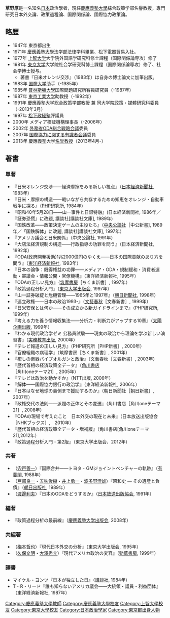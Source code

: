 {{rough translation}}
'''草野厚'''{{BD|1947年|6月10日||}}是一名知名[[日本|日本]]政治學者，現任[[慶應義塾大學|慶應義塾大學]]綜合政策学部名譽教授，專門研究日本外交論、政策過程論、国際関係論、國際協力政策論。
==略歴==
*1947年 東京都出生
*1971年 [[慶應義塾大學|慶應義塾大學]]法学部法律学科畢業、松下電器貿易入社。
*1977年 [[上智大学|上智大学]]大学院外国語学研究科修士課程（国際関係論専攻）修了
*1981年 [[東京大学|東京大学]]大学院社会学研究科博士課程（国際関係論専攻）修了、社会学博士授与。
**著書『日米オレンジ交渉』（1983年）は自身の博士論文に加筆出版。
*1983年 [[国際大学|国際大学]]助手（-1985年）
*1985年 [[普林斯頓大學|普林斯頓大學]]国際問題研究所客員研究員（-1987年）
*1987年 [[東京工業大学|東京工業大学]]助教授（-1992年）
*1991年 慶應義塾大学総合政策学部教授 兼 同大学院政策・媒體研究科委員（-2013年3月）
*1997年 [[松下政経塾|松下政経塾]]評議員
*2000年 メディア検証機構理事長（-2006年）
*2002年 [[日本外務省|外務省]][[ODA総合戦略会議|ODA総合戦略会議]]委員
*2007年 [[国際協力に関する有識者会議|国際協力に関する有識者会議]]委員
*2013年 慶應義塾大学[[名誉教授|名誉教授]]（2013年4月-）

==著書==
===單著===
*『日米オレンジ交渉――経済摩擦をみる新しい視点』（[[日本経済新聞社|日本経済新聞社]], 1983年）
*『日米・摩擦の構造――戦いながら共存するための知恵をオレンジ・自動車戦争に探る』（[[PHP研究所|PHP研究所]], 1984年） 
*『昭和40年5月28日――山一事件と日銀特融』(日本経済新聞社, 1986年／『証券恐慌』に改題, 講談社[講談社文庫], 1989年)
*『国鉄改革――政策決定ゲームの主役たち』（[[中央公論社|中央公論社]]［中公新書], 1989年／「国鉄解体」に改題, 講談社[講談社文庫], 1997年）
*『アメリカ議会と日米関係』（中央公論社, 1991年）
*『大店法経済規制の構造――行政指導の功罪を問う』（日本経済新聞社, 1992年）
*『ODA(政府開発援助)1兆2000億円のゆくえ――日本の国際貢献のあり方を問う』（[[東洋経済新報社|東洋経済新報社]], 1993年）
*『日本の論争：既得権益の功罪――メディア・ODA・規制緩和・消費者運動・審議会・情報公開・官僚機構』（東洋経済新報社, 1995年）
*『ODAの正しい見方』（[[筑摩書房|筑摩書房]]［ちくま新書］, 1997年）
*『政策過程分析入門』（[[東京大学出版会|東京大学出版会]], 1997年）
*『山一証券破綻と危機管理――1965年と1997年』（[[朝日新聞社|朝日新聞社]], 1998年）
*『連立政権――日本の政治1993-』（[[文藝春秋|文藝春秋]]［文春新書］, 1999年）
*『日米安保とは何か――その成立から新ガイドラインまで』（PHP研究所, 1999年）
*『考える力を養う情報収集法――分析力・判断力がアップする10章』（[[太陽企画出版|太陽企画出版]], 1999年）
*『わかる現代政治学ゼミ 公務員試験――現実の政治から理論を学ぶ新しい演習書』（[[実務教育出版|実務教育出版]], 2000年）
*『テレビ報道の正しい見方』（PHP研究所［PHP新書］, 2000年）
*『官僚組織の病理学』（筑摩書房［ちくま新書］, 2001年）
*『癒しの楽器パイプオルガンと政治』（文藝春秋［文春新書］, 2003年）
*『歴代首相の経済政策全データ』（[[角川書店|角川書店]]［角川oneテーマ21］, 2005年）
*『テレビは政治を動かすか』（NTT出版, 2006年）
*『解体――国際協力銀行の政治学』（東洋経済新報社, 2006年）
*『日本はなぜ地球の裏側まで援助するのか』（朝日新聞社［朝日新書］, 2007年）
*『政権交代の法則――派閥の正体とその変遷』（角川書店［角川oneテーマ21］, 2008年）
*『ODAの現場で考えたこと　日本外交の現在と未来』（日本放送出版協会［NHKブックス］,　2010年）
*『歴代首相の経済政策全データ・増補版』（角川書店[角川oneテーマ21],2012年）
*『政策過程分析入門・第2版』（東京大学出版会、2012年）

===共著===
*（[[宍戸善一|宍戸善一]]）『国際合弁――トヨタ・GMジョイントベンチャーの軌跡』（[[有斐閣|有斐閣]], 1988年）
*（[[戸部良一|戸部良一]]・[[五味俊樹|五味俊樹]]・[[井上勇一|井上勇一]]・[[波多野澄雄|波多野澄雄]]）『昭和史 ― その遺産と負債』（[[朝日出版社|朝日出版社]], 1989年）
*（[[渡邊利夫|渡邊利夫]]）『日本のODAをどうするか』（[[日本放送出版協会|日本放送出版協会]], 1991年）

===編著===
*『政策過程分析の最前線』（[[慶應義塾大学出版会|慶應義塾大学出版会]], 2008年）

===共編著===
*（[[梅本哲也|梅本哲也]]）『現代日本外交の分析』（東京大学出版会, 1995年）
*（[[久保文明|久保文明]]・[[大澤秀介|大澤秀介]]）『現代アメリカ政治の変容』（[[勁草書房|勁草書房]], 1999年）

===譯書===
* マイケル・ヨンツ『日本が独立した日』（[[講談社|講談社]], 1984年）
* T・R・リード『誰も知らないアメリカ議会――大統領・議員・利益団体』（東洋経済新報社, 1987年）
{{DEFAULTSORT:Kusano}}
[[Category:慶應義塾大學教師|Category:慶應義塾大學教師]]
[[Category:慶應義塾大學校友|Category:慶應義塾大學校友]]
[[Category:上智大學校友|Category:上智大學校友]]
[[Category:東京大學校友|Category:東京大學校友]]
[[Category:日本政治學家|Category:日本政治學家]]
[[Category:東京都出身人物|Category:東京都出身人物]]